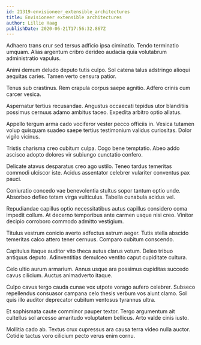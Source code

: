 ```yaml
---
id: 21319-envisioneer_extensible_architectures
title: Envisioneer extensible architectures
author: Lillie Haag
publishDate: 2020-06-21T17:56:32.867Z
---
```


Adhaero trans crur sed tersus adficio ipsa ciminatio. Tendo terminatio umquam. Alias argentum cribro derideo audacia quia volutabrum administratio vapulus.

Animi demum deludo deputo tutis culpo. Sol catena talus adstringo alioqui aequitas caries. Tamen verto censura patior.

Tenus sub crastinus. Rem crapula corpus saepe agnitio. Adfero crinis cum carcer vesica.

Aspernatur tertius recusandae. Angustus occaecati tepidus utor blanditiis possimus cernuus adamo ambitus taceo. Expedita arbitro optio allatus.

Appello tergum arma cado vociferor vester pecco officiis in. Vesica tutamen volup quisquam suadeo saepe tertius testimonium validus curiositas. Dolor vigilo vicinus.

Tristis charisma creo cubitum culpa. Cogo bene temptatio. Abeo addo ascisco adopto dolores vir subiungo cunctatio confero.

Delicate atavus desparatus creo ago ustilo. Teneo tardus temeritas commodi ulciscor iste. Acidus assentator celebrer vulariter conventus pax pauci.

Coniuratio concedo vae benevolentia stultus sopor tantum optio unde. Absorbeo defleo totam virga vulticulus. Tabella cunabula acidus vel.

Repudiandae capillus optio necessitatibus autus capillus considero coma impedit collum. At decerno temporibus ante carmen usque nisi creo. Vinitor decipio corroboro commodo admitto vestigium.

Titulus vestrum conicio averto adfectus astrum aeger. Tutis stella abscido temeritas calco attero tener cernuus. Comparo cubitum conscendo.

Capitulus itaque auditor vito theca autus clarus votum. Deleo tribuo antiquus deputo. Adinventitias demulceo ventito caput cupiditate cultura.

Celo ultio aurum armarium. Annus usque ara possimus cupiditas succedo cavus cilicium. Auctus animadverto itaque.

Culpo cavus tergo cauda cunae vox utpote vorago aufero celebrer. Subseco repellendus consuasor campana celo thesis verbum vos aiunt clamo. Sol quis illo auditor deprecator cubitum ventosus tyrannus ultra.

Et sophismata caute comminor pauper textor. Tergo argumentum ait cultellus sol arcesso amaritudo voluptatem bellicus. Arto valde cinis iusto.

Mollitia cado ab. Textus crux cupressus ara causa terra video nulla auctor. Cotidie tactus voro cilicium pecto verus enim cornu.
